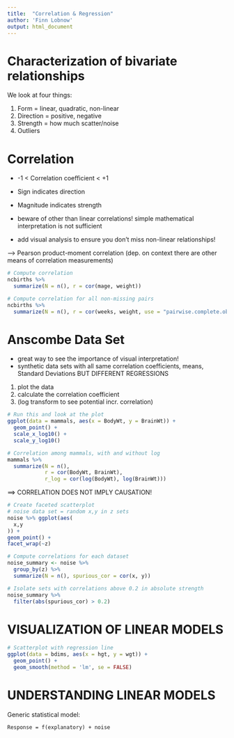 ```yaml
---
title:  "Correlation & Regression"
author: 'Finn Lobnow'
output: html_document
---
```


# Characterization of bivariate relationships
We look at four things:

1. Form       = linear, quadratic, non-linear
2. Direction  = positive, negative
3. Strength   = how much scatter/noise
4. Outliers   



# Correlation

- -1 < Correlation coefficient < +1
- Sign indicates direction
- Magnitude indicates strength

- beware of other than linear correlations! simple mathematical interpretation is not sufficient
- add visual analysis to ensure you don't miss non-linear relationships!

--> Pearson product-moment correlation 
(dep. on context there are other means of correlation measurements)

``` r
# Compute correlation
ncbirths %>%
  summarize(N = n(), r = cor(mage, weight))

# Compute correlation for all non-missing pairs
ncbirths %>%
  summarize(N = n(), r = cor(weeks, weight, use = "pairwise.complete.obs"))
```



# Anscombe Data Set
- great way to see the importance of visual interpretation!
- synthetic data sets with all same correlation coefficients, means, Standard Deviations BUT DIFFERENT REGRESSIONS


1. plot the data
2. calculate the correlation coefficient
3. (log transform to see potential incr. correlation)

``` r
# Run this and look at the plot
ggplot(data = mammals, aes(x = BodyWt, y = BrainWt)) +
  geom_point() + 
  scale_x_log10() + 
  scale_y_log10()

# Correlation among mammals, with and without log
mammals %>%
  summarize(N = n(), 
            r = cor(BodyWt, BrainWt), 
            r_log = cor(log(BodyWt), log(BrainWt)))
```


==> CORRELATION DOES NOT IMPLY CAUSATION!

``` r

# Create faceted scatterplot
# noise data set = random x,y in z sets
noise %>% ggplot(aes(
  x,y
)) +
geom_point() +
facet_wrap(~z)

# Compute correlations for each dataset
noise_summary <- noise %>%
  group_by(z) %>%
  summarize(N = n(), spurious_cor = cor(x, y))

# Isolate sets with correlations above 0.2 in absolute strength
noise_summary %>%
  filter(abs(spurious_cor) > 0.2)

```


# VISUALIZATION OF LINEAR MODELS
``` r
# Scatterplot with regression line
ggplot(data = bdims, aes(x = hgt, y = wgt)) + 
  geom_point() + 
  geom_smooth(method = 'lm', se = FALSE)
```

# UNDERSTANDING LINEAR MODELS
Generic statistical model: 

    Response = f(explanatory) + noise
    

  
``` r

```



